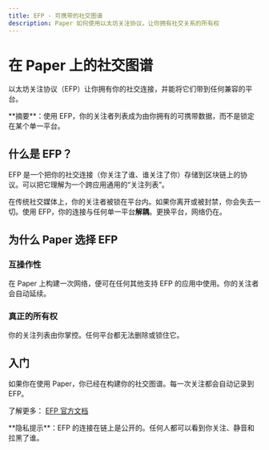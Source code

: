 ```yaml
---
title: EFP - 可携带的社交图谱
description: Paper 如何使用以太坊关注协议，让你拥有社交关系的所有权
---
```



# 在 Paper 上的社交图谱

以太坊关注协议（EFP）让你拥有你的社交连接，并能将它们带到任何兼容的平台。

<Callout type="info">
**摘要**：使用 EFP，你的关注者列表成为由你拥有的可携带数据，而不是锁定在某个单一平台。
</Callout>

## 什么是 EFP？

EFP 是一个把你的社交连接（你关注了谁、谁关注了你）存储到区块链上的协议。可以把它理解为一个跨应用通用的“关注列表”。

在传统社交媒体上，你的关注者被锁在平台内。如果你离开或被封禁，你会失去一切。使用 EFP，你的连接与任何单一平台**解耦**。更换平台，网络仍在。

## 为什么 Paper 选择 EFP

### 互操作性
在 Paper 上构建一次网络，便可在任何其他支持 EFP 的应用中使用。你的关注者会自动延续。

### 真正的所有权
你的关注列表由你掌控。任何平台都无法删除或锁住它。

## 入门

如果你在使用 Paper，你已经在构建你的社交图谱。每一次关注都会自动记录到 EFP。

了解更多： [EFP 官方文档](https://docs.efp.app/intro/)

<Callout>
**隐私提示**：EFP 的连接在链上是公开的。任何人都可以看到你关注、静音和拉黑了谁。
</Callout>
